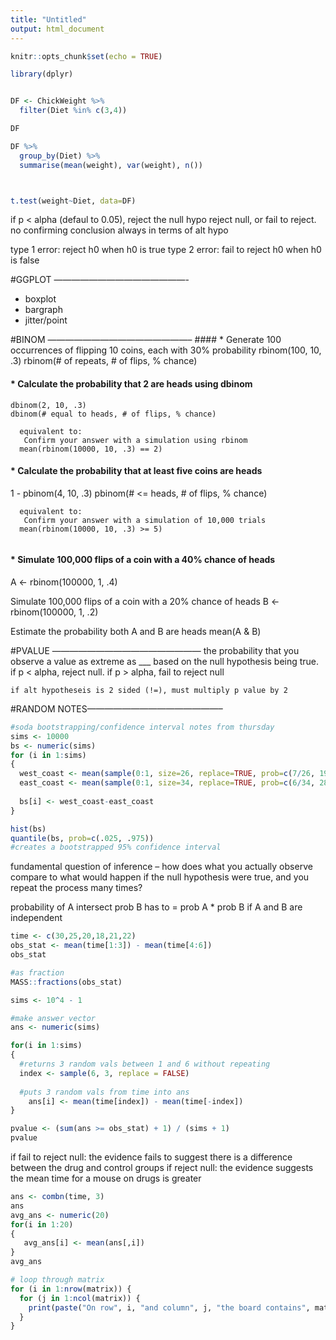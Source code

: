 ```yaml
---
title: "Untitled"
output: html_document
---
```


```r
knitr::opts_chunk$set(echo = TRUE)
```


```r
library(dplyr)


DF <- ChickWeight %>%
  filter(Diet %in% c(3,4))

DF

DF %>%
  group_by(Diet) %>%
  summarise(mean(weight), var(weight), n())



t.test(weight~Diet, data=DF)
```


if p < alpha (defaul to 0.05), reject the null hypo
reject null, or fail to reject. no confirming
conclusion always in terms of alt hypo

type 1 error: reject h0 when h0 is true
type 2 error: fail to reject h0 when h0 is false


#GGPLOT ----------------------------------------------

* boxplot
* bargraph
* jitter/point



#BINOM --------------------------------------------------
#### * Generate 100 occurrences of flipping 10 coins, each with 30% probability
  rbinom(100, 10, .3)
  rbinom(# of repeats, # of flips, % chance)

#### * Calculate the probability that 2 are heads using dbinom
    dbinom(2, 10, .3)  
    dbinom(# equal to heads, # of flips, % chance)  
    
      equivalent to:
       Confirm your answer with a simulation using rbinom
      mean(rbinom(10000, 10, .3) == 2)
  
#### * Calculate the probability that at least five coins are heads
  1 - pbinom(4, 10, .3)
  pbinom(# <= heads, # of flips, % chance)
         
      equivalent to:
       Confirm your answer with a simulation of 10,000 trials
      mean(rbinom(10000, 10, .3) >= 5)
      
#### * Simulate 100,000 flips of a coin with a 40% chance of heads
  A <- rbinom(100000, 1, .4) 

   Simulate 100,000 flips of a coin with a 20% chance of heads
  B <- rbinom(100000, 1, .2)

   Estimate the probability both A and B are heads
  mean(A & B)      
  
  
  
  
      
#PVALUE ---------------------------------------------------
    the probability that you observe a value as extreme as ___ based on the null hypothesis being true.
    if p < alpha, reject null.
    if p > alpha, fail to reject null
    
    if alt hypotheseis is 2 sided (!=), must multiply p value by 2
    
#RANDOM NOTES-----------------------------------------------

```r
#soda bootstrapping/confidence interval notes from thursday
sims <- 10000
bs <- numeric(sims)
for (i in 1:sims)
{
  west_coast <- mean(sample(0:1, size=26, replace=TRUE, prob=c(7/26, 19/26)))
  east_coast <- mean(sample(0:1, size=34, replace=TRUE, prob=c(6/34, 28/34)))
  
  bs[i] <- west_coast-east_coast  
}

hist(bs)
quantile(bs, prob=c(.025, .975))
#creates a bootstrapped 95% confidence interval 

```


fundamental question of inference -- how does what you actually observe compare to what would happen if the null
  hypothesis were true, and you repeat the process many times?
  
  probability of A intersect prob B has to = prob A * prob B if A and B are independent
  
```r
time <- c(30,25,20,18,21,22)
obs_stat <- mean(time[1:3]) - mean(time[4:6])
obs_stat

#as fraction
MASS::fractions(obs_stat)

sims <- 10^4 - 1

#make answer vector
ans <- numeric(sims)

for(i in 1:sims)
{
  #returns 3 random vals between 1 and 6 without repeating
  index <- sample(6, 3, replace = FALSE)
  
  #puts 3 random vals from time into ans
    ans[i] <- mean(time[index]) - mean(time[-index])
}

pvalue <- (sum(ans >= obs_stat) + 1) / (sims + 1)
pvalue
```
if fail to reject null: the evidence fails to suggest there is a difference between the drug and control groups
if reject null: the evidence suggests the mean time for a mouse on drugs is greater 
  
```r
ans <- combn(time, 3)
ans
avg_ans <- numeric(20)
for(i in 1:20)
{
   avg_ans[i] <- mean(ans[,i])
}
avg_ans
```
  
```r
# loop through matrix
for (i in 1:nrow(matrix)) {
  for (j in 1:ncol(matrix)) {
    print(paste("On row", i, "and column", j, "the board contains", matrix[i, j]))
  }
}
```
  
  